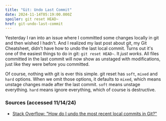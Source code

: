 ```yaml
---
title: "Git: Undo Last Commit"
date: 2024-11-14T05:19:00.000Z
spoiler: git reset HEAD~
href: git-undo-last-commit
---
```

Yesterday I ran into an issue where I committed some changes locally in git and then wished I hadn't. And I realized my last post about git, my Git Cheatsheet, didn't have how to undo the last local commit. Turns out it's one of the easiest things to do in git: `git reset HEAD~`. It *just works*. All files committed in the last commit will now show as unstaged with modifications, just like they were before you committed.

Of course, nothing with git is ever this simple. git reset has `soft`, `mixed` and `hard` options. When we omit those options, it defaults to `mixed`, which means unstage changes made after the last commit. `soft` means unstage everything. `hard` means ignore everything, which of course is destructive.

### Sources (accessed 11/14/24)
* [Stack Overflow: "How do I undo the most recent local commits in Git?"](https://stackoverflow.com/posts/927386/revisions)
